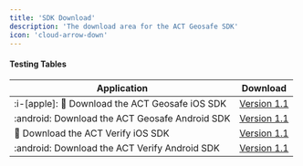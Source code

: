 ```yaml
---
title: 'SDK Download'
description: 'The download area for the ACT Geosafe SDK'
icon: 'cloud-arrow-down'
---
```

#### Testing Tables

| Application    | Download |
| -------- | ------- |
| :i-[apple]: :apple: Download the ACT Geosafe iOS SDK  | [Version 1.1](https://example.com)    |
| :android: Download the ACT Geosafe Android SDK | [Version 1.1](https://example.com)    |
| :apple: Download the ACT Verify iOS SDK    | [Version 1.1](https://example.com)    |
| :android: Download the ACT Verify Android SDK    | [Version 1.1](https://example.com)    |
